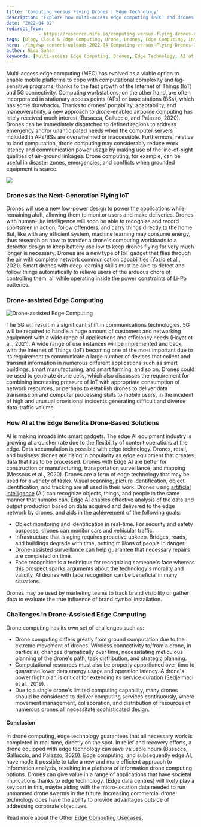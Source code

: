 ```yaml
---
title: 'Computing versus Flying Drones | Edge Technology'
description: 'Explore how multi-access edge computing (MEC) and drones are revolutionizing the landscape of edge technology and computational efficiency. Learn about the potential of drone-assisted edge computing and the integration of AI at the edge.'
date: "2022-04-02"
redirect_from: 
            - https://resource.nife.io/computing-versus-flying-drones-edge-technology/
tags: [Blog, Cloud & Edge Computing, Drone, Drones, Edge Computing, Intelligent Edge, Network Edge, Robotics]
hero: ./img/wp-content-uploads-2022-04-Computing-versus-Flying-Drones-300x200.jpg
author: Nida Sahar
keywords: [Multi-access Edge Computing, Drones, Edge Technology, AI at the Edge, Computational Efficiency]
---
```


Multi-access edge computing (MEC) has evolved as a viable option to enable mobile platforms to cope with computational complexity and lag-sensitive programs, thanks to the fast growth of the Internet of Things (IoT) and 5G connectivity. Computing workstations, on the other hand, are often incorporated in stationary access points (APs) or base stations (BSs), which has some drawbacks. Thanks to drones' portability, adaptability, and maneuverability, a new approach to drone-enabled airborne computing has lately received much interest (Busacca, Galluccio, and Palazzo, 2020). Drones can be immediately dispatched to defined regions to address emergency and/or unanticipated needs when the computer servers included in APs/BSs are overwhelmed or inaccessible. Furthermore, relative to land computation, drone computing may considerably reduce work latency and communication power usage by making use of the line-of-sight qualities of air-ground linkages. Drone computing, for example, can be useful in disaster zones, emergencies, and conflicts when grounded equipment is scarce.

![](https://raw.githubusercontent.com/nifetency/nife-blog-content/main/blog/img/Computing-versus-Flying-Drones-768x512.jpg)
<br/>



### Drones as the Next-Generation Flying IoT

Drones will use a new low-power design to power the applications while remaining aloft, allowing them to monitor users and make deliveries. Drones with human-like intelligence will soon be able to recognize and record sportsmen in action, follow offenders, and carry things directly to the home. But, like with any efficient system, machine learning may consume energy, thus research on how to transfer a drone's computing workloads to a detector design to keep battery use low to keep drones flying for very much longer is necessary. Drones are a new type of IoT gadget that flies through the air with complete network communication capabilities (Yazid et al., 2021). Smart drones with deep learning skills must be able to detect and follow things automatically to relieve users of the arduous chore of controlling them, all while operating inside the power constraints of Li-Po batteries.

### Drone-assisted Edge Computing

![Drone-assisted Edge Computing](https://raw.githubusercontent.com/nifetency/nife-blog-content/main/blog/img/Drone-assisted-Edge-Computing-768x512.jpg)
<br/>



The 5G will result in a significant shift in communications technologies. 5G will be required to handle a huge amount of customers and networking equipment with a wide range of applications and efficiency needs (Hayat et al., 2021). A wide range of use instances will be implemented and back, with the Internet of Things (IoT) becoming one of the most important due to its requirement to communicate a large number of devices that collect and transmit information in numerous different applications such as smart buildings, smart manufacturing, and smart farming, and so on. Drones could be used to generate drone cells, which also discusses the requirement for combining increasing pressure of IoT with appropriate consumption of network resources, or perhaps to establish drones to deliver data transmission and computer processing skills to mobile users, in the incident of high and unusual provisional incidents generating difficult and diverse data-traffic volume.

### How AI at the Edge Benefits Drone-Based Solutions

AI is making inroads into smart gadgets. The edge AI equipment industry is growing at a quicker rate due to the flexibility of content operations at the edge. Data accumulation is possible with edge technology. Drones, retail, and business drones are rising in popularity as edge equipment that creates data that has to be processed. Drones with Edge AI are better for construction or manufacturing, transportation surveillance, and mapping (Messous et al., 2020). Drones are a form of edge technology that may be used for a variety of tasks. Visual scanning, picture identification, object identification, and tracking are all used in their work. Drones using [artificial intelligence](/blog/artificial-intelligence-ai-robotics-in-the-workforce/) (AI) can recognize objects, things, and people in the same manner that humans can. Edge AI enables effective analysis of the data and output production based on data acquired and delivered to the edge network by drones, and aids in the achievement of the following goals:

- Object monitoring and identification in real-time. For security and safety purposes, drones can monitor cars and vehicular traffic.
- Infrastructure that is aging requires proactive upkeep. Bridges, roads, and buildings degrade with time, putting millions of people in danger.
- Drone-assisted surveillance can help guarantee that necessary repairs are completed on time.
- Face recognition is a technique for recognizing someone's face whereas this prospect sparks arguments about the technology's morality and validity, AI drones with face recognition can be beneficial in many situations.

Drones may be used by marketing teams to track brand visibility or gather data to evaluate the true influence of brand symbol installation.

### Challenges in Drone-Assisted Edge Computing

Drone computing has its own set of challenges such as:

- Drone computing differs greatly from ground computation due to the extreme movement of drones. Wireless connectivity to/from a drone, in particular, changes dramatically over time, necessitating meticulous planning of the drone's path, task distribution, and strategic planning.
- Computational resources must also be properly apportioned over time to guarantee lower data energy usage and operation latency. A drone's power flight plan is critical for extending its service duration (Sedjelmaci et al., 2019).
- Due to a single drone's limited computing capability, many drones should be considered to deliver computing services continuously, where movement management, collaboration, and distribution of resources of numerous drones all necessitate sophisticated design.

#### Conclusion

In drone computing, edge technology guarantees that all necessary work is completed in real-time, directly on the spot. In relief and recovery efforts, a drone equipped with edge technology can save valuable hours (Busacca, Galluccio, and Palazzo, 2020). Edge computing, and subsequently edge AI, have made it possible to take a new and more efficient approach to information analysis, resulting in a plethora of information drone computing options. Drones can give value in a range of applications that have societal implications thanks to edge technology. [Edge data centres] will likely play a key part in this, maybe aiding with the micro-location data needed to run unmanned drone swarms in the future. Increasing commercial drone technology does have the ability to provide advantages outside of addressing corporate objectives.

Read more about the Other [Edge Computing Usecases](/blog/).
